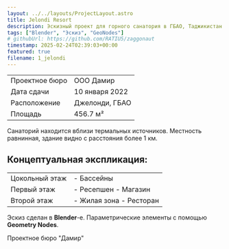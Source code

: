```yaml
---
layout: ../../layouts/ProjectLayout.astro
title: Jelondi Resort
description: Эскизный проект для горного санатория в ГБАО, Таджикистан.
tags: ["Blender", "Эскиз", "GeoNodes"]
# githubUrl: https://github.com/RATIU5/zaggonaut
timestamp: 2025-02-24T02:39:03+00:00
featured: true
filename: 1_jelondi
---
```


<ImageBox src="/jelondi/1_main.jpg"></ImageBox>

|                |                 |
| -------------- | ----------------|
| Проектное бюро | ООО Дамир       |
| Дата сдачи     | 10 января 2022  |
| Расположение   | Джелонди, ГБАО  |
| Площадь        | 456.7 м²        |

Санаторий находится вблизи термальных источников. Местность равнинная,
здание видно с расстояния более 1 км.

## Концептуальная экспликация:
|||
|-|-|
|Цокольный этаж|- Бассейны|
|Первый этаж|- Ресепшен - Магазин|
|Второй этаж|  - Жилая зона - Ресторан|  

Эскиз сделан в **Blender**-е. Параметрические элементы с помощью **Geometry Nodes**.

<ImageBox src="/jelondi/2_front.jpg"/>
<ImageBox src="/jelondi/3_side.jpg"/>

Проектное бюро "Дамир"
